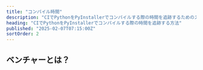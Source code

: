 ```yaml
---
title: "コンパイル時間"
description: "CIでPythonをPyInstallerでコンパイルする際の時間を追跡するためのステップバイステップガイド"
heading: "CIでPythonをPyInstallerでコンパイルする際の時間を追跡する方法"
published: "2025-02-07T07:15:00Z"
sortOrder: 2
---
```



<Intro
  lang="Python with PyInstaller"
/>

## ベンチャーとは？

<BencherIntro />

<Steps
  lang="Python"
  flagUrl="/ja/docs/explanation/adapters/#%EF%B8%8F-build-time"
  adapterUrl="/ja/docs/explanation/adapters/#-json"
/>

<BuildTimeInner>
  <PythonBuild />
</BuildTimeInner>

<CallToAction lang={Language.ja} />
